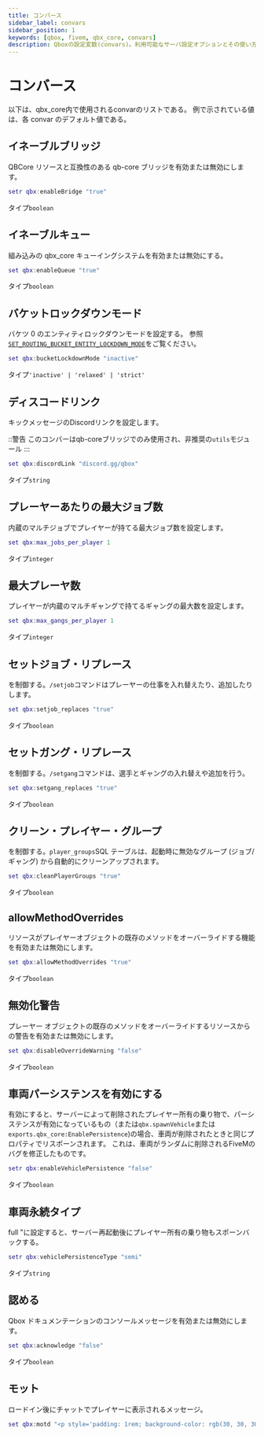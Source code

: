 ```yaml
---
title: コンバース
sidebar_label: convars
sidebar_position: 1
keywords: [qbox, fivem, qbx_core, convars]
description: Qboxの設定変数(convars)。利用可能なサーバ設定オプションとその使い方について学ぶ。
---
```


# コンバース

以下は、qbx_core内で使用されるconvarのリストである。
例で示されている値は、各 convar のデフォルト値である。

## イネーブルブリッジ

QBCore リソースと互換性のある qb-core ブリッジを有効または無効にします。

```lua
setr qbx:enableBridge "true"
```

タイプ`boolean`

## イネーブルキュー

組み込みの qbx_core キューイングシステムを有効または無効にする。

```lua
set qbx:enableQueue "true"
```

タイプ`boolean`

## バケットロックダウンモード

バケツ 0 のエンティティロックダウンモードを設定する。
参照[`SET_ROUTING_BUCKET_ENTITY_LOCKDOWN_MODE`](https://docs.fivem.net/natives/?_0xA0F2201F)をご覧ください。

```lua
set qbx:bucketLockdownMode "inactive"
```

タイプ`'inactive' | 'relaxed' | 'strict'`

## ディスコードリンク

キックメッセージのDiscordリンクを設定します。

::警告
このコンバーはqb-coreブリッジでのみ使用され、非推奨の`utils`モジュール
:::

```lua
set qbx:discordLink "discord.gg/qbox"
```

タイプ`string`

## プレーヤーあたりの最大ジョブ数

内蔵のマルチジョブでプレイヤーが持てる最大ジョブ数を設定します。

```lua
set qbx:max_jobs_per_player 1
```

タイプ`integer`

## 最大プレーヤ数

プレイヤーが内蔵のマルチギャングで持てるギャングの最大数を設定します。

```lua
set qbx:max_gangs_per_player 1
```

タイプ`integer`

## セットジョブ・リプレース

を制御する。`/setjob`コマンドはプレーヤーの仕事を入れ替えたり、追加したりします。

```lua
set qbx:setjob_replaces "true"
```

タイプ`boolean`

## セットガング・リプレース

を制御する。`/setgang`コマンドは、選手とギャングの入れ替えや追加を行う。

```lua
set qbx:setgang_replaces "true"
```

タイプ`boolean`

## クリーン・プレイヤー・グループ

を制御する。`player_groups`SQL テーブルは、起動時に無効なグループ (ジョブ/ギャング) から自動的にクリーンアップされます。

```lua
set qbx:cleanPlayerGroups "true"
```

タイプ`boolean`

## allowMethodOverrides

リソースがプレイヤーオブジェクトの既存のメソッドをオーバーライドする機能を有効または無効にします。

```lua
set qbx:allowMethodOverrides "true"
```

タイプ`boolean`

## 無効化警告

プレーヤー オブジェクトの既存のメソッドをオーバーライドするリソースからの警告を有効または無効にします。

```lua
set qbx:disableOverrideWarning "false"
```

タイプ`boolean`

## 車両パーシステンスを有効にする

有効にすると、サーバーによって削除されたプレイヤー所有の乗り物で、パーシステンスが有効になっているもの（または`qbx.spawnVehicle`または`exports.qbx_core:EnablePersistence`)の場合、車両が削除されたときと同じプロパティでリスポーンされます。
これは、車両がランダムに削除されるFiveMのバグを修正したものです。

```lua
setr qbx:enableVehiclePersistence "false"
```

タイプ`boolean`

## 車両永続タイプ

full "に設定すると、サーバー再起動後にプレイヤー所有の乗り物もスポーンバックする。

```lua
setr qbx:vehiclePersistenceType "semi"
```

タイプ`string`

## 認める

Qbox ドキュメンテーションのコンソールメッセージを有効または無効にします。

```lua
set qbx:acknowledge "false"
```

タイプ`boolean`

## モット

ロードイン後にチャットでプレイヤーに表示されるメッセージ。

```lua
set qbx:motd "<p style='padding: 1rem; background-color: rgb(30, 30, 30); border-radius: 1rem; text-align: center;'><span style='color: rgb(40, 200, 40);'>Welcome to Qbox!</span><br>Learn more at <span id='link' style='color: rgb(100, 100, 255);' onclick='window.invokeNative(\"openUrl\", \"https://docs.qbox.re/\")'>docs.qbox.re</span></p><style>span#link:hover { cursor: pointer; }</style>"
```
